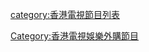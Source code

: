 {{Catnav|頁面分類|...|中国电视台|香港電視台|香港電視娛樂}}
{{Catmore|香港電視娛樂節目列表}}

[[Category:香港電視娛樂外購節目|Category:香港電視娛樂外購節目]]
[[category:香港電視節目列表|category:香港電視節目列表]]